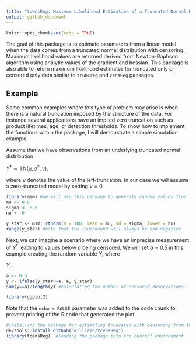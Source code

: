 ```yaml
---
title: "tcensReg: Maximum Likelihood Estimation of a Truncated Normal Distribution with Censored Data"
output: github_document
---
```


```r
knitr::opts_chunk$set(echo = TRUE)
```

The goal of this package is to estimate parameters from a linear model when the data comes from a truncated normal distribution with censoring. Maximum likelihood values are returned derived from Newton-Raphson algorithm using analytic values of the gradient and hessian. This package is also able to return maximum likelihood estimates for truncated only or censored only data similar to `truncreg` and `censReg` packages.

## Example

Some common examples where this type of problem may arise is when there is a natural truncation imposed by the structure of the data. For instance several applications have an implied zero truncation such as product lifetimes, age, or detection thresholds. To show how to implement the functions within the package, I will demonstrate a simple simulation example.

Assume that we have observations from an underlying truncated normal distribution 

$Y^{*}\sim\text{TN}(\mu, \sigma^{2}, \nu)$, 

where $\nu$ denotes the value of the left-truncation. In our case we will assume a zero-truncated model by setting $\nu=0$.

```r
library(msm) #we will use this package to generate random values from the truncated normal distribution
mu <- 0.8
sigma <- 0.5
nu <- 0

y_star <- msm::rtnorm(n = 100, mean = mu, sd = sigma, lower = nu)
range(y_star) #note that the lowerbound will always be non-negative
```

Next, we can imagine a scenario where we have an imprecise measurement of $Y^{*}$ leading to values below $a$ being censored. We will set $a=0.5$ in this example creating the random variable $Y$, where

$\begin{equation}Y\end{equation}$...

```r
a <- 0.5
y <- ifelse(y_star<=a, a, y_star)
sum(y==a)/length(y) #calculating the number of censored observations
```


```r
library(ggplot2)
```

Note that the `echo = FALSE` parameter was added to the code chunk to prevent printing of the R code that generated the plot.

```r
#installing the package for estimating truncated with censoring from the GitHub page
devtools::install_github("williazo/tcensReg") 
library(tcensReg)  #loading the package into the current environment
```
